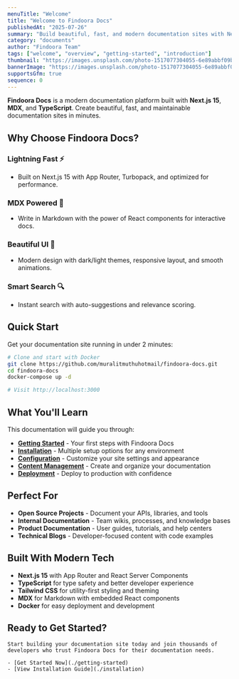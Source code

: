 ```yaml
---
menuTitle: "Welcome"
title: "Welcome to Findoora Docs"
publishedAt: "2025-07-26"
summary: "Build beautiful, fast, and modern documentation sites with Next.js 15, MDX, and TypeScript. Get started in minutes."
category: "documents"
author: "Findoora Team"
tags: ["welcome", "overview", "getting-started", "introduction"]
thumbnail: "https://images.unsplash.com/photo-1517077304055-6e89abbf09b0?w=800&h=600&fit=crop"
bannerImage: "https://images.unsplash.com/photo-1517077304055-6e89abbf09b0?w=1200&h=400&fit=crop"
supportsGfm: true
sequence: 0
---
```


**Findoora Docs** is a modern documentation platform built with **Next.js 15**, **MDX**, and **TypeScript**. Create beautiful, fast, and maintainable documentation sites in minutes.

## Why Choose Findoora Docs?

### Lightning Fast ⚡
- Built on Next.js 15 with App Router, Turbopack, and optimized for performance.

### MDX Powered 📝
- Write in Markdown with the power of React components for interactive docs.

### Beautiful UI 🎨
- Modern design with dark/light themes, responsive layout, and smooth animations.

### Smart Search 🔍
- Instant search with auto-suggestions and relevance scoring.

## Quick Start

Get your documentation site running in under 2 minutes:

```bash
# Clone and start with Docker
git clone https://github.com/muralitmuthuhotmail/findoora-docs.git
cd findoora-docs
docker-compose up -d

# Visit http://localhost:3000
```

## What You'll Learn

This documentation will guide you through:

- **[Getting Started](./getting-started)** - Your first steps with Findoora Docs
- **[Installation](./installation)** - Multiple setup options for any environment
- **[Configuration](./configuration)** - Customize your site settings and appearance
- **[Content Management](./content-management)** - Create and organize your documentation
- **[Deployment](./deployment)** - Deploy to production with confidence

## Perfect For

- **Open Source Projects** - Document your APIs, libraries, and tools
- **Internal Documentation** - Team wikis, processes, and knowledge bases
- **Product Documentation** - User guides, tutorials, and help centers
- **Technical Blogs** - Developer-focused content with code examples

## Built With Modern Tech

- **Next.js 15** with App Router and React Server Components
- **TypeScript** for type safety and better developer experience
- **Tailwind CSS** for utility-first styling and theming
- **MDX** for Markdown with embedded React components
- **Docker** for easy deployment and development

## Ready to Get Started?

    Start building your documentation site today and join thousands of developers who trust Findoora Docs for their documentation needs.

    - [Get Started Now](./getting-started)
    - [View Installation Guide](./installation)
